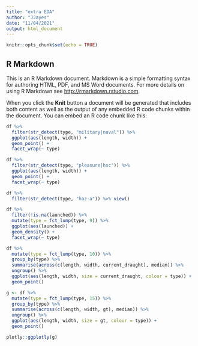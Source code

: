```yaml
---
title: "extra EDA"
author: "JJayes"
date: "11/04/2021"
output: html_document
---
```


```r
knitr::opts_chunk$set(echo = TRUE)
```

## R Markdown

This is an R Markdown document. Markdown is a simple formatting syntax for authoring HTML, PDF, and MS Word documents. For more details on using R Markdown see <http://rmarkdown.rstudio.com>.

When you click the **Knit** button a document will be generated that includes both content as well as the output of any embedded R code chunks within the document. You can embed an R code chunk like this:

```r
df %>% 
  filter(str_detect(type, "military|naval")) %>% 
  ggplot(aes(length, width)) +
  geom_point() +
  facet_wrap(~ type)

df %>% 
  filter(str_detect(type, "pleasure|hsc")) %>% 
  ggplot(aes(length, width)) +
  geom_point() +
  facet_wrap(~ type)

df %>% 
  filter(str_detect(type, "haz-a")) %>% view()

df %>% 
  filter(!is.na(launched)) %>% 
  mutate(type = fct_lump(type, 9)) %>% 
  ggplot(aes(launched)) +
  geom_density() +
  facet_wrap(~ type)


```

```r
df %>% 
  mutate(type = fct_lump(type, 10)) %>% 
  group_by(type) %>% 
  summarise(across(c(length, width, current_draught), median)) %>% 
  ungroup() %>% 
  ggplot(aes(length, width, size = current_draught, colour = type)) +
  geom_point()

g <- df %>% 
  mutate(type = fct_lump(type, 15)) %>% 
  group_by(type) %>% 
  summarise(across(c(length, width, gt), median)) %>% 
  ungroup() %>% 
  ggplot(aes(length, width, size = gt, colour = type)) +
  geom_point()

plotly::ggplotly(g)
```


